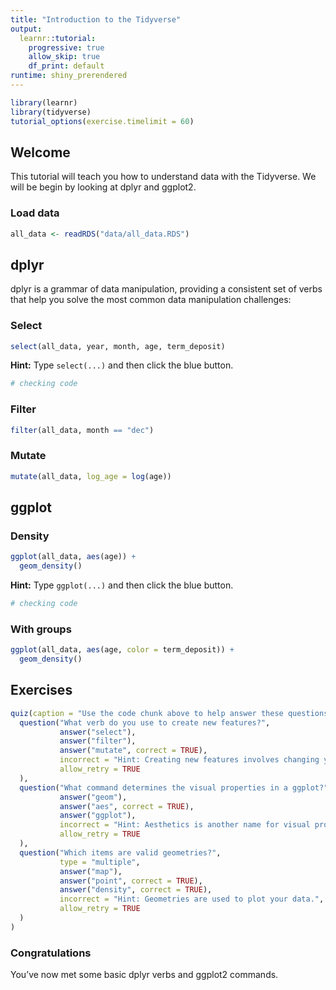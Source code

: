 ```yaml
---
title: "Introduction to the Tidyverse"
output: 
  learnr::tutorial:
    progressive: true
    allow_skip: true
    df_print: default
runtime: shiny_prerendered
---
```


```r
library(learnr)
library(tidyverse)
tutorial_options(exercise.timelimit = 60)
```

## Welcome

This tutorial will teach you how to understand data with the Tidyverse. We will be begin by looking at dplyr and ggplot2.

### Load data

```r
all_data <- readRDS("data/all_data.RDS")
```

## dplyr

dplyr is a grammar of data manipulation, providing a consistent set of verbs that help you solve the most common data manipulation challenges:

### Select

```r
select(all_data, year, month, age, term_deposit)
```

<div id="mpg-hint">
**Hint:** Type `select(...)` and then click the blue button.
</div>

```r
# checking code
```

### Filter

```r
filter(all_data, month == "dec")
```

### Mutate

```r
mutate(all_data, log_age = log(age))
```

## ggplot

### Density

```r
ggplot(all_data, aes(age)) +
  geom_density()
```

<div id="help-hint">
**Hint:** Type `ggplot(...)` and then click the blue button.
</div>

```r
# checking code
```

### With groups

```r
ggplot(all_data, aes(age, color = term_deposit)) +
  geom_density()
```

## Exercises

```r
quiz(caption = "Use the code chunk above to help answer these questions.",
  question("What verb do you use to create new features?",
           answer("select"), 
           answer("filter"),
           answer("mutate", correct = TRUE),
           incorrect = "Hint: Creating new features involves changing your data.", 
           allow_retry = TRUE
  ),
  question("What command determines the visual properties in a ggplot?",
           answer("geom"), 
           answer("aes", correct = TRUE),
           answer("ggplot"),
           incorrect = "Hint: Aesthetics is another name for visual properties.", 
           allow_retry = TRUE
  ),
  question("Which items are valid geometries?",
           type = "multiple",
           answer("map"), 
           answer("point", correct = TRUE),
           answer("density", correct = TRUE),
           incorrect = "Hint: Geometries are used to plot your data.", 
           allow_retry = TRUE
  )
)
```

### Congratulations

You've now met some basic dplyr verbs and ggplot2 commands.